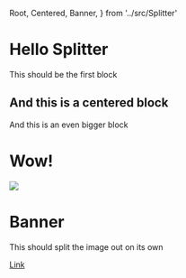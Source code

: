   Root,
  Centered,
  Banner,
} from '../src/Splitter'


# Hello Splitter

This should be the first block

<Centered
  bg='tomato'
  py={4}
/>

## And this is a centered block

<Centered
  color='white'
  bg='black'
  py={5}
/>

And this is an even bigger block

# Wow!

<Banner
  py={5}
/>

![](https://source.unsplash.com/random/1280x960)

# Banner

This should split the image out on its own

[Link](#)
